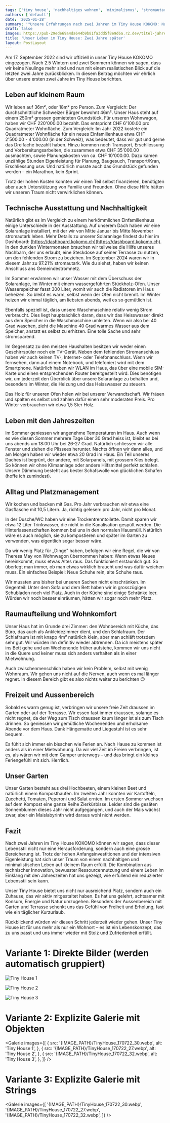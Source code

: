 ```yaml
---
tags: ['tiny house', 'nachhaltiges wohnen', 'minimalismus', 'stromautark', 'leben auf kleinem raum']
authors: ['default']
date: '2025-01-28'
summary: '"Unsere Erfahrungen nach zwei Jahren im Tiny House KOKOMO: Nachhaltig und autark leben auf begrenztem Raum, mit technischen Innovationen und bewusster Ressourcennutzung."'
draft: false
images: https://pub-29ede69a4da644b9b81fa3dd5f8e9d6a.r2.dev/titel-jahre.webp
title: 'Unser Leben im Tiny House: Zwei Jahre später'
layout: PostLayout
---
```


Am 17. September 2022 sind wir offiziell in unser Tiny House KOKOMO
eingezogen. Nach 2.5 Wintern und zwei Sommern können wir sagen, dass wir keine
Neulinge mehr sind und nun mit einem realistischen Blick auf die letzten zwei
Jahre zurückblicken. In diesem Beitrag möchten wir ehrlich über unsere ersten
zwei Jahre im Tiny House berichten.

## Leben auf kleinem Raum

Wir leben auf 36m², oder 18m² pro Person. Zum Vergleich: Der durchschnittliche
Schweizer Bürger bewohnt 46m². Unser Haus steht auf einem 250m² grossen
gemieteten Grundstück. Für unseren Wohnwagon, haben wir CHF 220'000.00
bezahlt. Das entspricht CHF 6'100.00 pro Quadratmeter Wohnfläche. Zum
Vergleich: Im Jahr 2022 kostete ein Quadratmeter Wohnfläche für ein neues
Einfamilienhaus etwa CHF 2'500.00 - 4'000.00 (in der Schweiz), was bedeutet,
dass wir gut und gerne das Dreifache bezahlt haben. Hinzu kommen noch
Transport, Erschliessung und Vorbereitungsarbeiten, die zusammen etwa CHF
35'000.00 ausmachten, sowie Planungskosten von ca. CHF 10'000.00. Dazu kamen
unzählige Stunden Eigenleistung für Planung, Baugesuch, Transport/Kran,
Erschliessung usw. Und natürlich musste auch das Grundstück gefunden werden –
ein Marathon, kein Sprint.

Trotz der hohen Kosten konnten wir einen Teil selbst finanzieren, benötigten
aber auch Unterstützung von Familie und Freunden. Ohne diese Hilfe hätten wir
unseren Traum nicht verwirklichen können.

## Technische Ausstattung und Nachhaltigkeit

Natürlich gibt es im Vergleich zu einem herkömmlichen Einfamilienhaus einige
Unterschiede in der Ausstattung. Auf unserem Dach haben wir eine Solaranlage
installiert, mit der wir von Mitte Januar bis Mitte November stromautark
leben. Mehr Details zu unserer Solaranlage findest du hier im Dashboard:
[https://dashboard.kokomo.ch](https://dashboard.kokomo.ch). In den dunklen Wintermonaten brauchen wir
teilweise die Hilfe unseres Nachbarn, der uns erlaubt, eine Steckdose auf
seiner Terrasse zu nutzen, um den fehlenden Strom zu beziehen. Im September
2024 waren wir in diesem Jahr zu 97.21% stromautark. Wie du siehst, haben wir
keinen Anschluss ans Gemeindestromnetz.

Im Sommer erwärmen wir unser Wasser mit dem Überschuss der Solaranlage, im
Winter mit einem wassergeführten Stückholz-Ofen. Unser Wasserspeicher fasst
300 Liter, womit wir auch die Radiatoren im Haus beheizen. So bleibt es warm,
selbst wenn der Ofen nicht brennt. Im Winter heizen wir einmal täglich, am
liebsten abends, weil es so gemütlich ist.

Ebenfalls speziell ist, dass unsere Waschmaschine relativ wenig Strom
verbraucht. Dies liegt hauptsächlich daran, dass wir das Heisswasser direkt
aus dem Speicher in die Waschmaschine umleiten. Wenn wir also bei 40 Grad
waschen, zieht die Maschine 40 Grad warmes Wasser aus dem Speicher, anstatt es
selbst zu erhitzen. Eine tolle Sache und sehr stromsparend.

Im Gegensatz zu den meisten Haushalten besitzen wir weder einen Geschirrspüler
noch ein TV-Gerät. Neben dem fehlenden Stromanschluss haben wir auch keinen
TV-, Internet- oder Telefonanschluss. Wenn wir fernsehen, dann auf einem
Notebook, und telefoniert wird mit dem Smartphone. Natürlich haben wir WLAN im
Haus, das über eine mobile SIM-Karte und einen entsprechenden Router
bereitgestellt wird. Dies benötigen wir, um jederzeit den Überblick über
unsere Solaranlage zu behalten und, besonders im Winter, die Heizung und das
Heisswasser zu steuern.

Das Holz für unseren Ofen holen wir bei unserer Verwandtschaft. Wir fräsen und
spalten es selbst und zahlen dafür einen sehr moderaten Preis. Pro Winter
verbrauchen wir etwa 1,5 Ster Holz.

## Leben mit den Jahreszeiten

Im Sommer geniessen wir angenehme Temperaturen im Haus. Auch wenn es wie
diesen Sommer mehrere Tage über 30 Grad heiss ist, bleibt es bei uns abends um
18:00 Uhr bei 26-27 Grad. Natürlich schliessen wir alle Fenster und ziehen die
Plissees herunter. Nachts öffnen wir dann alles, und am Morgen haben wir
wieder etwa 20 Grad im Haus. Ein Teil unseres Daches ist begrünt, der andere,
mit Solarpanels, mit grossem Kies belegt. So können wir ohne Klimaanlage oder
andere Hilfsmittel perfekt schlafen. Unsere Dämmung besteht aus bester
Schafswolle von glücklichen Schafen (hoffe ich zumindest).

## Alltag und Platzmanagement

Wir kochen und backen mit Gas. Pro Jahr verbrauchen wir etwa eine Gasflasche
mit 10,5 Litern. Ja, richtig gelesen: pro Jahr, nicht pro Monat.

In der Dusche/WC haben wir eine Trockentrenntoilette. Damit sparen wir etwa 12
Liter Trinkwasser, die nicht in die Kanalisation gespült werden. Die
Hinterlassenschaften kommen bei uns in den normalen Hausmüll. Natürlich wäre
es auch möglich, sie zu kompostieren und später im Garten zu verwenden, was
eigentlich sogar besser wäre.

Da wir wenig Platz für „Dinge" haben, befolgen wir eine Regel, die wir von
Theresa May von Wohnwagon übernommen haben: Wenn etwas Neues hereinkommt, muss
etwas Altes raus. Das funktioniert erstaunlich gut. So überlegt man immer, ob
man etwas wirklich braucht und was dafür weichen muss. Ein einfaches Beispiel:
Neue Schuhe rein, alte Schuhe raus.

Wir mussten uns bisher bei unseren Sachen nicht einschränken. Im Gegenteil:
Unter dem Sofa und dem Bett haben wir in grosszügigen Schubladen noch viel
Platz. Auch in der Küche sind einige Schränke leer. Würden wir noch besser
einräumen, hätten wir sogar noch mehr Platz.

## Raumaufteilung und Wohnkomfort

Unser Haus hat im Grunde drei Zimmer: den Wohnbereich mit Küche, das Büro, das
auch als Ankleidezimmer dient, und den Schlafraum. Der Schlafraum ist mit
knapp 4m² natürlich klein, aber man schläft trotzdem sehr gut. Wir würden ihn
definitiv wieder abtrennen. Da ich meistens später ins Bett gehe und am
Wochenende früher aufstehe, kommen wir uns nicht in die Quere und keiner muss
sich anders verhalten als in einer Mietwohnung.

Auch zwischenmenschlich haben wir kein Problem, selbst mit wenig Wohnraum. Wir
gehen uns nicht auf die Nerven, auch wenn es mal länger regnet. In diesem
Bereich gibt es also nichts weiter zu berichten 😉

## Freizeit und Aussenbereich

Sobald es warm genug ist, verbringen wir unsere freie Zeit draussen im Garten
oder auf der Terrasse. Wir essen fast immer draussen, solange es nicht regnet,
da der Weg zum Tisch draussen kaum länger ist als zum Tisch drinnen. So
geniessen wir gemütliche Wochenenden und erholsame Abende vor dem Haus. Dank
Hängematte und Liegestuhl ist es sehr bequem.

Es fühlt sich immer ein bisschen wie Ferien an. Nach Hause zu kommen ist
anders als in einer Mietwohnung. Da wir viel Zeit im Freien verbringen, ist
es, als wären wir mit dem Camper unterwegs – und das bringt ein kleines
Feriengefühl mit sich. Herrlich.

## Unser Garten

Unser Garten besteht aus drei Hochbeeten, einem kleinen Beet und natürlich
einem Komposthaufen. Im zweiten Jahr konnten wir Kartoffeln, Zucchetti,
Tomaten, Peperoni und Salat ernten. Im ersten Sommer wuchsen auf dem Kompost
eine ganze Reihe Zierkürbisse. Leider sind die gesäten Sonnenblumen dieses
Jahr nicht aufgegangen, und auch der Mais wächst zwar, aber ein Maislabyrinth
wird daraus wohl nicht werden.

## Fazit

Nach zwei Jahren im Tiny House KOKOMO können wir sagen, dass dieser Lebensstil
nicht nur eine Herausforderung, sondern auch eine grosse Bereicherung ist.
Trotz der hohen Anfangsinvestitionen und der intensiven Eigenleistung hat sich
unser Traum von einem nachhaltigen und minimalistischen Leben auf kleinem Raum
erfüllt. Die Kombination aus technischer Innovation, bewusster
Ressourcennutzung und einem Leben im Einklang mit den Jahreszeiten hat uns
gezeigt, wie erfüllend ein reduzierter Lebensstil sein kann.

Unser Tiny House bietet uns nicht nur ausreichend Platz, sondern auch ein
Zuhause, das wir aktiv mitgestaltet haben. Es hat uns gelehrt, achtsamer mit
Konsum, Energie und Natur umzugehen. Besonders der Aussenbereich mit Garten
und Terrasse schenkt uns das Gefühl von Freiheit und Erholung, fast wie ein
täglicher Kurzurlaub.

Rückblickend würden wir diesen Schritt jederzeit wieder gehen. Unser Tiny
House ist für uns mehr als nur ein Wohnort – es ist ein Lebenskonzept, das zu
uns passt und uns immer wieder mit Stolz und Zufriedenheit erfüllt.

# Variante 1: Direkte Bilder (werden automatisch gruppiert)

![Tiny House 1]({IMAGE_PATH}/TinyHouse_170722_30.webp)

![Tiny House 2]({IMAGE_PATH}/TinyHouse_170722_27.webp)

![Tiny House 3]({IMAGE_PATH}/TinyHouse_170722_32.webp)

# Variante 2: Explizite Galerie mit Objekten

<Galerie
  images={[
    {
      src: '{IMAGE_PATH}/TinyHouse_170722_30.webp',
      alt: 'Tiny House 1',
    },
    {
      src: '{IMAGE_PATH}/TinyHouse_170722_27.webp',
      alt: 'Tiny House 2',
    },
    {
      src: '{IMAGE_PATH}/TinyHouse_170722_32.webp',
      alt: 'Tiny House 3',
    },
  ]}
/>

# Variante 3: Explizite Galerie mit Strings

<Galerie
  images={[
    '{IMAGE_PATH}/TinyHouse_170722_30.webp',
    '{IMAGE_PATH}/TinyHouse_170722_27.webp',
    '{IMAGE_PATH}/TinyHouse_170722_32.webp',
  ]}
/>
